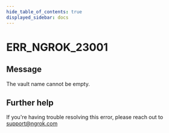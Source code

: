 ```yaml
---
hide_table_of_contents: true
displayed_sidebar: docs
---
```



# ERR_NGROK_23001

## Message

The vault name cannot be empty.

<ErrorDetails error="err_ngrok_23001" />

## Further help

If you're having trouble resolving this error, please reach out to [support@ngrok.com](mailto:support@ngrok.com?subject=Help%20with%20ERR_NGROK_23001)
